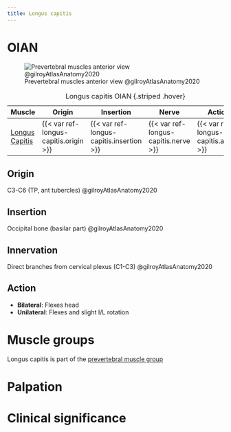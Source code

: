 ```yaml
---
title: Longus capitis
---
```


# OIAN
![Prevertebral muscles anterior view @gilroyAtlasAnatomy2020](/The Archive/Anatomy/OIANs/Muscles of the back/images/prevertebral mm fig3.7b gilroyAtlasAnatomy2020.png)


| Muscle  | Origin  | Insertion | Nerve | Action |
|--------|----------|-----------|-------|--------|
| [Longus Capitis]({{< var ref-longus-capitis.path >}}) | {{< var ref-longus-capitis.origin >}} | {{< var ref-longus-capitis.insertion >}} | {{< var ref-longus-capitis.nerve >}} | {{< var ref-longus-capitis.action >}} |

: Longus capitis OIAN {.striped .hover}

## Origin
C3-C6 (TP, ant tubercles) @gilroyAtlasAnatomy2020

## Insertion
Occipital bone (basilar part) @gilroyAtlasAnatomy2020

## Innervation
Direct branches from cervical plexus (C1-C3) @gilroyAtlasAnatomy2020

## Action

- **Bilateral**: Flexes head
- **Unilateral**: Flexes and slight I/L rotation

# Muscle groups
Longus capitis is part of the [prevertebral muscle group]({{< var ref-oians.path >}})


# Palpation


# Clinical significance